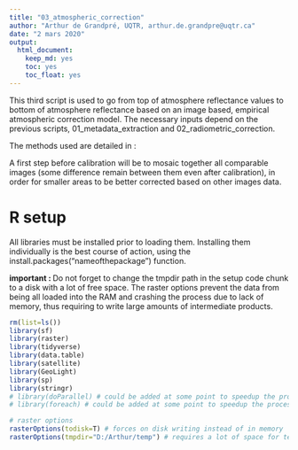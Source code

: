 ```yaml
---
title: "03_atmospheric_correction"
author: "Arthur de Grandpré, UQTR, arthur.de.grandpre@uqtr.ca"
date: "2 mars 2020"
output: 
  html_document: 
    keep_md: yes
    toc: yes
    toc_float: yes
---
```


This third script is used to go from top of atmosphere reflectance values to bottom of atmosphere reflectance based on an image based, empirical atmospheric correction model. The necessary inputs depend on the previous scripts, 01_metadata_extraction and 02_radiometric_correction.

The methods used are detailed in :

A first step before calibration will be to mosaic together all comparable images (some difference remain between them even after calibration), in order for smaller areas to be better corrected based on other images data.

# R setup

All libraries must be installed prior to loading them. Installing them individually is the best course of action, using the install.packages("nameofthepackage") function.

**important : ** Do not forget to change the tmpdir path in the setup code chunk to a disk with a lot of free space. The raster options prevent the data from being all loaded into the RAM and crashing the process due to lack of memory, thus requiring to write large amounts of intermediate products.

```r
rm(list=ls())
library(sf)
library(raster)
library(tidyverse)
library(data.table)
library(satellite)
library(GeoLight)
library(sp)
library(stringr)
# library(doParallel) # could be added at some point to speedup the process
# library(foreach) # could be added at some point to speedup the process

# raster options
rasterOptions(todisk=T) # forces on disk writing instead of in memory
rasterOptions(tmpdir="D:/Arthur/temp") # requires a lot of space for temporary file
```
